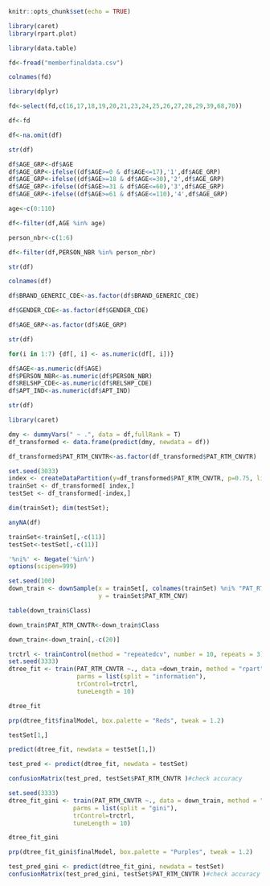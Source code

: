 
```{r setup, include=FALSE}
knitr::opts_chunk$set(echo = TRUE)
```

```{r}
library(caret)
library(rpart.plot)
```
```{r}
library(data.table)
```

```{r}
fd<-fread("memberfinaldata.csv")
```


```{r}
colnames(fd)
```

```{r}
library(dplyr)

fd<-select(fd,c(16,17,18,19,20,21,23,24,25,26,27,28,29,39,68,70))


```

```{r}
df<-fd
```
```{r}
df<-na.omit(df)

str(df)
```

```{r}
df$AGE_GRP<-df$AGE
df$AGE_GRP<-ifelse((df$AGE>=0 & df$AGE<=17),'1',df$AGE_GRP)
df$AGE_GRP<-ifelse((df$AGE>=18 & df$AGE<=30),'2',df$AGE_GRP)
df$AGE_GRP<-ifelse((df$AGE>=31 & df$AGE<=60),'3',df$AGE_GRP)
df$AGE_GRP<-ifelse((df$AGE>=61 & df$AGE<=110),'4',df$AGE_GRP)
```
```{r}
age<-c(0:110)

df<-filter(df,AGE %in% age)
```

```{r}
person_nbr<-c(1:6)

df<-filter(df,PERSON_NBR %in% person_nbr)
```

```{r}
str(df)

colnames(df)

df$BRAND_GENERIC_CDE<-as.factor(df$BRAND_GENERIC_CDE)

df$GENDER_CDE<-as.factor(df$GENDER_CDE)

df$AGE_GRP<-as.factor(df$AGE_GRP)
```
```{r}
str(df)
```

```{r}
for(i in 1:7) {df[, i] <- as.numeric(df[, i])} 

df$AGE<-as.numeric(df$AGE)
df$PERSON_NBR<-as.numeric(df$PERSON_NBR)
df$RELSHP_CDE<-as.numeric(df$RELSHP_CDE)
df$APT_IND<-as.numeric(df$APT_IND)
```

```{r}
str(df)
```
```{r}
library(caret)
```

```{r}
dmy <- dummyVars(" ~ .", data = df,fullRank = T)
df_transformed <- data.frame(predict(dmy, newdata = df))
```

```{r}
df_transformed$PAT_RTM_CNVTR<-as.factor(df_transformed$PAT_RTM_CNVTR)
```

```{r}
set.seed(3033)
index <- createDataPartition(y=df_transformed$PAT_RTM_CNVTR, p=0.75, list=FALSE)
trainSet <- df_transformed[ index,]
testSet <- df_transformed[-index,]
```

```{r}
dim(trainSet); dim(testSet);
```
```{r}
anyNA(df)
```

```{r}
trainSet<-trainSet[,-c(11)]
testSet<-testSet[,-c(11)]
```

```{r}
'%ni%' <- Negate('%in%')
options(scipen=999)
```

```{r}
set.seed(100)
down_train <- downSample(x = trainSet[, colnames(trainSet) %ni% "PAT_RTM_CNVTR"],
                         y = trainSet$PAT_RTM_CNV)

```

```{r}
table(down_train$Class)

```

```{r}
down_train$PAT_RTM_CNVTR<-down_train$Class
```

```{r}
down_train<-down_train[,-c(20)]
```

```{r}
trctrl <- trainControl(method = "repeatedcv", number = 10, repeats = 3)
set.seed(3333)
dtree_fit <- train(PAT_RTM_CNVTR ~., data =down_train, method = "rpart",
                   parms = list(split = "information"),
                   trControl=trctrl,
                   tuneLength = 10)
```

```{r}
dtree_fit
```
```{r}
prp(dtree_fit$finalModel, box.palette = "Reds", tweak = 1.2)
```

```{r}
testSet[1,]
```

```{r}
predict(dtree_fit, newdata = testSet[1,])
```

```{r}
test_pred <- predict(dtree_fit, newdata = testSet)
```

```{r}
confusionMatrix(test_pred, testSet$PAT_RTM_CNVTR )#check accuracy
```

```{r}
set.seed(3333)
dtree_fit_gini <- train(PAT_RTM_CNVTR ~., data = down_train, method = "rpart",
                  parms = list(split = "gini"),
                  trControl=trctrl,
                  tuneLength = 10)
```

```{r}
dtree_fit_gini
```

```{r}
prp(dtree_fit_gini$finalModel, box.palette = "Purples", tweak = 1.2)
```
```{r}
test_pred_gini <- predict(dtree_fit_gini, newdata = testSet)
confusionMatrix(test_pred_gini, testSet$PAT_RTM_CNVTR )#check accuracy
```


